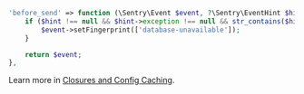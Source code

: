 ```php {filename:config/sentry.php}
'before_send' => function (\Sentry\Event $event, ?\Sentry\EventHint $hint): ?\Sentry\Event {
    if ($hint !== null && $hint->exception !== null && str_contains($hint->exception->getMessage(), 'database unavailable')) {
        $event->setFingerprint(['database-unavailable']);
    }

    return $event;
},
```

<Note>

Learn more in [Closures and Config Caching](/platforms/php/guides/laravel/configuration/laravel-options/#closures-and-config-caching).

</Note>
